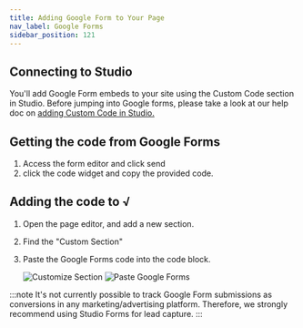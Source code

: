```yaml
---
title: Adding Google Form to Your Page
nav_label: Google Forms
sidebar_position: 121
---
```


## Connecting to Studio

You'll add Google Form embeds to your site using the Custom Code section in Studio. Before jumping into Google forms,
please take a look at our help doc
on [adding Custom Code in Studio.](/docs/studio/content/Basic-Page-Editing/embedding-custom-code-in-a-page)

## Getting the code from Google Forms

1. Access the form editor and click send
2. click the code widget and copy the provided code.

## Adding the code to √

1. Open the page editor, and add a new section.
2. Find the "Custom Section"
3. Paste the Google Forms code into the code block.

   ![Customize Section](/assets/studio/Google_forms_1.png)
   ![Paste Google Forms](/assets/studio/Google_forms_2_v2.png)

:::note
It's not currently possible to track Google Form submissions as conversions in any marketing/advertising platform.
Therefore, we strongly recommend using Studio Forms for lead capture.
:::


